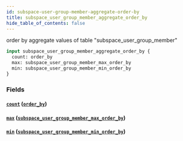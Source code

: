 ```yaml
---
id: subspace-user-group-member-aggregate-order-by
title: subspace_user_group_member_aggregate_order_by
hide_table_of_contents: false
---
```



order by aggregate values of table "subspace_user_group_member"

```graphql
input subspace_user_group_member_aggregate_order_by {
  count: order_by
  max: subspace_user_group_member_max_order_by
  min: subspace_user_group_member_min_order_by
}
```


### Fields

#### [`count`](#) ([`order_by`](../enums/order-by))




#### [`max`](#) ([`subspace_user_group_member_max_order_by`](../inputs/subspace-user-group-member-max-order-by))




#### [`min`](#) ([`subspace_user_group_member_min_order_by`](../inputs/subspace-user-group-member-min-order-by))







